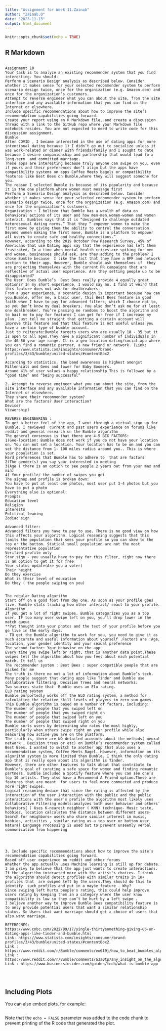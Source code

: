 ```yaml
---
title: "Assignment for Week 11.Zainab"
author: "Zainab.O"
date: "2023-11-13"
output: html_document
---
```


```r
knitr::opts_chunk$set(echo = TRUE)
```

## R Markdown



```{}

Assignment 10
Your task is to analyze an existing recommender system that you find interesting. You should:
Perform a Scenario Design analysis as described below. Consider whether it makes sense for your selected recommender system to perform scenario design twice, once for the organization (e.g. Amazon.com) and once for the organization’s customers.
Attempt to reverse engineer what you can about the site, from the site interface and any available information that you can find on the Internet or elsewhere.
Include specific recommendations about how to improve the site’s recommendation capabilities going forward.
Create your report using an R Markdown file, and create a discussion thread with a link to the GitHub repo where your Markdown file notebook resides. You are not expected to need to write code for this discussion assignment.
Bumble
After COVID , I became interested in the use of dating apps for more intentional dating because 1) I didn’t go out to socialize unless it was work-related or dinner with friends/family and I sought to date because I desire companionship and partnership that would lead to a long-term  and committed marriage.
These apps are interesting because truly anyone can swipe on you, even if yours and their preferences don’t align but the apps have compatibility systems on apps Coffee Meets bagels or compatibility features like Best Bees on Bumble,where they will suggest someone for you.
The reason I selected Bumble is because of its popularity and because it is the one platform where women must message first
Perform a Scenario Design analysis as described below. Consider whether it makes sense for your selected recommender system to perform scenario design twice, once for the organization (e.g. Amazon.com) and once for the organization’s customers.
Organization : I believe that Bumble has a wealth of data on behavioral actions of its user and how men-men,women-women and women interact. Bumbles says that it is “designed to challenge outdated heterosexual dating norms.” That they “ empower women to make the first move by giving them the ability to control the conversation. Beyond women making the first move, Bumble is a platform to empower all users to create safe and healthy connections.”
However, according to the 2019 October Pew Research Survey, 45% of Americans that use Dating apps say that the experience has left them frustrated. In a time when mental health crises are spiking for men and women, businesses should ask, are they adding to the problem? I chose Bumble because  I like the fact that they have a BFF and network section to their app. However, Bumble should ask themselves if  they are projecting themselves with the current PR campaigns that are reflective of actual user experience. Are they setting people up to be disappointed?
The User: Does Bumble’s  Best Bees really provide 4 equally great options? In my short experience, I would say no. I find it weird that this feature does not ask for dealbreakers.
From a user experience, a scenario design is important because how can you,Bumble, offer me, a basic user, this Best Bees feature in good faith when I have to pay for advanced filters, which I choose not to, so you don’t know my deal breakers. You also don’t ask me for at least one dealbreaker. You’re passing me randoms to boost the algorithm and  to bait me to pay for features I can get for free if I increase my plan. Just tell me straight that getting a certain account will improve this feature and that this feature is not useful unless you have a certain type of bumble account.
Just to reiterate:Bumble targets users who are usually 18 - 35 but it is open to all ages.They have a significant number of individuals in the 40-50 year age range. It is a geo-location dating/social app where you can find a romantic partner, a new friend or network. (Link: https://www.statista.com/insights/consumer/brand-profiles/3/43/bumble/united-states/#contentBox2
)
According to statistics, the band awareness is highest amongst Millennials and Gens and lower for Baby Boomers.
Around 41% of user values a happy relationship.This is followed by a “good time” and “being successful”

2. Attempt to reverse engineer what you can about the site, from the site interface and any available information that you can find on the Internet or elsewhere.
They share their recommender system?
What are the factors? User interaction?
Device?
Viewership?

REVERSE ENGINEERING :
To get a better feel of the app, I went through a virtual sign up for  Bumble. I reviewed  current and past users experience on forums like reddit and general research on the Bumble algorithm
The general consensus is that there are 4-5 BIG FACTORS:
1)Geo-location: Bumble does not work if you do not have your location on. You can not set a location. Your location has to be on and you can set the distance from 1- 100 miles radius around you.. This is where your population is set.
Hard preferences that Bumble has to adhere to  that are factors
2)The gender(s) you say your interested in meeting
3)Age ( there is an option to see people 2 years out from your max and min)
4) Your profile/ the number of swipes you get
The signup and profile is broken down:  
You have to put at least one photos, most user put 3-4 photos but you have to put a photo
Everything else is optional:
Prompts
Education level
Religion
Interests
Political leaning
Zodiac sign

Advanced filter:
Advanced filters you have to pay to use. There is no good view on how this affects your algorithm. Logical reasoning suggests that this limits the population that sees your profile so you can skew to the top or the bottom. Statical small population are not the most representative population 
Verified profile only
Star sign - you usually have to pay for this filter, right now there is an option to get it for free
Your status update(Are you a voter)
Their height
Do they exercise
What is their level of education
Do they ( the people swiping on you)


The regular Dating algorithm
Start off on a good foot from day one. As soon as your profile goes live, Bumble stats tracking how other interact/ react to your profile.
Algorithm
If you get a lot of right swipes, Bumble categorizes you as a top user. IF too many user swipe left on you, you’ll drop lower in the match queue
**Put thought into your photos and the text of your profile before you go live in the early days.
- TO get the Bumble algorithm to work for you, you need to give it as much accurate and useful information about yourself .Factors are :Age, location, your gender identity and your sexual preference
The second factor: Your behavior on the app
Every time you swipe left or right, that is another data point.These swipes tell the algorithm about how you feel about each potential match. It tell us 
The recommender system : Best Bees : super compatible people that are picked for me
The truth is there no not a lot of information about Bumble’s tech. Many people suggest that dating apps like Tinder and Bumble use collaborative filtering, Decision Trees and neural networks.
Two sources state that  Bumble uses an Elo rating.
ELO rating system
Bumble purportedly works off the ELO rating system, a method for calculating the relative skill levels of players in zero-sum games. This Bumble algorithm is based on a number of factors, including:
The number of people that you swiped left on
The number of people that you swiped right on
The number of people that swiped left on you
The number of people that swiped right on you
Bumble sorts users by determining who rates the most highly, particularly when others swipe right on your profile while also measuring how active you are on the platform.
The truth is, there are NO detailed accounts about the methods( neural network , Decision trees or etc) on Bumble’s recommender system called Best Bees. I wanted to switch to another app that also uses a recommendation system, Coffee Meets Bagel. However, information on its algorithm system is more limited than Bumble. I think the only dating app that is really open about its algorithm is Tinder.
However, there are other features to talk about that contribute to Bumble's goal of curating a safe space for women and finding romantic partners. Bumble included a Spotify feature where you can see one’s top 10 artists. They also have a Recommend A Friend option.These are features that are meant  for users to feel more connected and produce more right swipes.
Logical reasoning deduce that since the rating is affected by the interaction of the user interaction with the public and the public interactions with the user’s profile the algorithm most likely uses Collaborative Filtering models:analyzes both user behavior and others’ behaviors( ) Uses K-nearest neighbor ( KNN) technique- Music taste, hobbies, location calculates the distance between different users-Search for neighbors= users who share similar interest in music, hobbies, activities , similar rating as a top user or bottom user. 
Natural Language Processing is used but to prevent unseemly verbal communication from happening




3. Include specific recommendations about how to improve the site’s recommendation capabilities going forward.
Based off user experience on reddit and other forums
Whether the app actually uses Machine learning is still up for debate.  I am privy to believe that the app just wants to create interactions.
If the algorithm interacted more with the artist's choices. I think the algorithm should detect profiles with similar traits in 10+ profiles that  are swiped left by the users.They should do this to identify  such profiles and put in a maybe feature . Why?
Since swiping left hurts people's rating, this could help improve users rating by keeping them in a category where the user know compatibility is low so they can’t be hurt by a left swipe .
I believe another way to improve Bumble Bees compatibility feature is to only provide potential users that want a similar relationship status. So Users that want marriage should get a choice of users that also want marriage.

REFERECNES:
https://www.cnbc.com/2022/09/17/single-thirtysomething-giving-up-on-dating-apps-like-tinder-and-bumble.html
Link: https://www.statista.com/insights/consumer/brand-profiles/3/43/bumble/united-states/#contentBox2
Link : https://www.reddit.com/r/Bumble/comments/eo6f9j/how_to_beat_bumbles_algorithm/
Link : https://www.reddit.com/r/Bumble/comments/63a0tp/any_insight_on_the_algorithm/
Link : https://www.businessinsider.com/guides/tech/what-is-bumble-app




```

## Including Plots

You can also embed plots, for example:

```r

```

Note that the `echo = FALSE` parameter was added to the code chunk to prevent printing of the R code that generated the plot.

